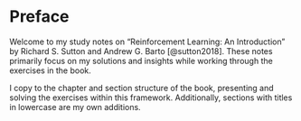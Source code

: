# Preface {.unnumbered}

Welcome to my study notes on "Reinforcement Learning: An Introduction" by Richard S. Sutton and Andrew G. Barto [@sutton2018]. These notes primarily focus on my solutions and insights while working through the exercises in the book.

I copy to the chapter and section structure of the book, presenting and solving the exercises within this framework. Additionally, sections with titles in lowercase are my own additions.
